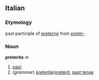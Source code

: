 ==Italian==
===Etymology===
past participle of [[preterire]] from [[preter-]]
===Noun===
'''preterito''' ''m''

# [[past]]
# (''grammar'') [[preterite]]/[[preterit]], [[past tense]]